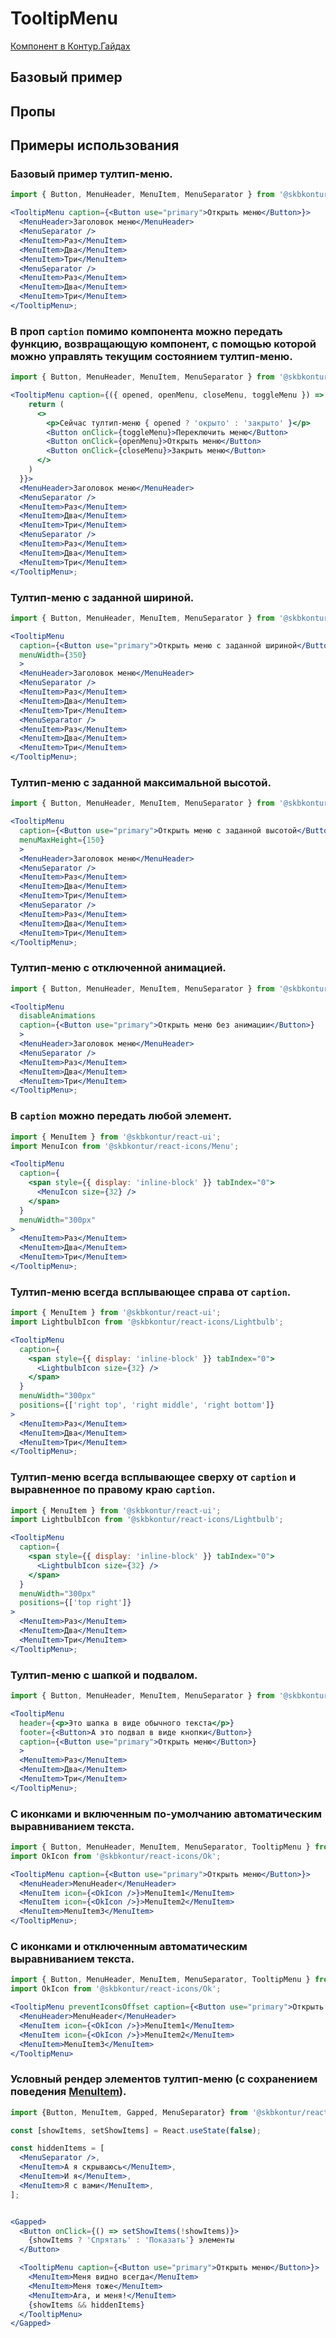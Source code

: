 
<Meta of={TooltipMenuStories} />

# TooltipMenu

[Компонент в Контур.Гайдах](https)

## Базовый пример
<Primary />

## Пропы
<Controls />

## Примеры использования

### Базовый пример тултип-меню.

```jsx harmony
import { Button, MenuHeader, MenuItem, MenuSeparator } from '@skbkontur/react-ui';

<TooltipMenu caption={<Button use="primary">Открыть меню</Button>}>
  <MenuHeader>Заголовок меню</MenuHeader>
  <MenuSeparator />
  <MenuItem>Раз</MenuItem>
  <MenuItem>Два</MenuItem>
  <MenuItem>Три</MenuItem>
  <MenuSeparator />
  <MenuItem>Раз</MenuItem>
  <MenuItem>Два</MenuItem>
  <MenuItem>Три</MenuItem>
</TooltipMenu>;
```

### В проп `caption` помимо компонента можно передать функцию, возвращающую компонент, с помощью которой можно управлять текущим состоянием тултип-меню.

```jsx harmony
import { Button, MenuHeader, MenuItem, MenuSeparator } from '@skbkontur/react-ui';

<TooltipMenu caption={({ opened, openMenu, closeMenu, toggleMenu }) => {
    return (
      <>
        <p>Сейчас тултип-меню { opened ? 'окрыто' : 'закрыто' }</p>
        <Button onClick={toggleMenu}>Переключить меню</Button>
        <Button onClick={openMenu}>Открыть меню</Button>
        <Button onClick={closeMenu}>Закрыть меню</Button>
      </>
    )
  }}>
  <MenuHeader>Заголовок меню</MenuHeader>
  <MenuSeparator />
  <MenuItem>Раз</MenuItem>
  <MenuItem>Два</MenuItem>
  <MenuItem>Три</MenuItem>
  <MenuSeparator />
  <MenuItem>Раз</MenuItem>
  <MenuItem>Два</MenuItem>
  <MenuItem>Три</MenuItem>
</TooltipMenu>;
```

### Тултип-меню с заданной шириной.

```jsx harmony
import { Button, MenuHeader, MenuItem, MenuSeparator } from '@skbkontur/react-ui';

<TooltipMenu
  caption={<Button use="primary">Открыть меню с заданной шириной</Button>}
  menuWidth={350}
  >
  <MenuHeader>Заголовок меню</MenuHeader>
  <MenuSeparator />
  <MenuItem>Раз</MenuItem>
  <MenuItem>Два</MenuItem>
  <MenuItem>Три</MenuItem>
  <MenuSeparator />
  <MenuItem>Раз</MenuItem>
  <MenuItem>Два</MenuItem>
  <MenuItem>Три</MenuItem>
</TooltipMenu>;
```

### Тултип-меню с заданной максимальной высотой.

```jsx harmony
import { Button, MenuHeader, MenuItem, MenuSeparator } from '@skbkontur/react-ui';

<TooltipMenu
  caption={<Button use="primary">Открыть меню с заданной высотой</Button>}
  menuMaxHeight={150}
  >
  <MenuHeader>Заголовок меню</MenuHeader>
  <MenuSeparator />
  <MenuItem>Раз</MenuItem>
  <MenuItem>Два</MenuItem>
  <MenuItem>Три</MenuItem>
  <MenuSeparator />
  <MenuItem>Раз</MenuItem>
  <MenuItem>Два</MenuItem>
  <MenuItem>Три</MenuItem>
</TooltipMenu>;
```

### Тултип-меню с отключенной анимацией.

```jsx harmony
import { Button, MenuHeader, MenuItem, MenuSeparator } from '@skbkontur/react-ui';

<TooltipMenu
  disableAnimations
  caption={<Button use="primary">Открыть меню без анимации</Button>}
  >
  <MenuHeader>Заголовок меню</MenuHeader>
  <MenuSeparator />
  <MenuItem>Раз</MenuItem>
  <MenuItem>Два</MenuItem>
  <MenuItem>Три</MenuItem>
</TooltipMenu>;
```

### В `caption` можно передать любой элемент.

```jsx harmony
import { MenuItem } from '@skbkontur/react-ui';
import MenuIcon from '@skbkontur/react-icons/Menu';

<TooltipMenu
  caption={
    <span style={{ display: 'inline-block' }} tabIndex="0">
      <MenuIcon size={32} />
    </span>
  }
  menuWidth="300px"
>
  <MenuItem>Раз</MenuItem>
  <MenuItem>Два</MenuItem>
  <MenuItem>Три</MenuItem>
</TooltipMenu>;
```

### Тултип-меню всегда всплывающее справа от `caption`.

```jsx harmony
import { MenuItem } from '@skbkontur/react-ui';
import LightbulbIcon from '@skbkontur/react-icons/Lightbulb';

<TooltipMenu
  caption={
    <span style={{ display: 'inline-block' }} tabIndex="0">
      <LightbulbIcon size={32} />
    </span>
  }
  menuWidth="300px"
  positions={['right top', 'right middle', 'right bottom']}
>
  <MenuItem>Раз</MenuItem>
  <MenuItem>Два</MenuItem>
  <MenuItem>Три</MenuItem>
</TooltipMenu>;
```

### Тултип-меню всегда всплывающее сверху от `caption` и выравненное по правому краю `caption`.

```jsx harmony
import { MenuItem } from '@skbkontur/react-ui';
import LightbulbIcon from '@skbkontur/react-icons/Lightbulb';

<TooltipMenu
  caption={
    <span style={{ display: 'inline-block' }} tabIndex="0">
      <LightbulbIcon size={32} />
    </span>
  }
  menuWidth="300px"
  positions={['top right']}
>
  <MenuItem>Раз</MenuItem>
  <MenuItem>Два</MenuItem>
  <MenuItem>Три</MenuItem>
</TooltipMenu>;
```

### Тултип-меню c шапкой и подвалом.

```jsx harmony
import { Button, MenuHeader, MenuItem, MenuSeparator } from '@skbkontur/react-ui';

<TooltipMenu
  header={<p>Это шапка в виде обычного текста</p>}
  footer={<Button>А это подвал в виде кнопки</Button>}
  caption={<Button use="primary">Открыть меню</Button>}
  >
  <MenuItem>Раз</MenuItem>
  <MenuItem>Два</MenuItem>
  <MenuItem>Три</MenuItem>
</TooltipMenu>;
```

### С иконками и включенным по-умолчанию автоматическим выравниванием текста.

```jsx harmony
import { Button, MenuHeader, MenuItem, MenuSeparator, TooltipMenu } from '@skbkontur/react-ui';
import OkIcon from '@skbkontur/react-icons/Ok';

<TooltipMenu caption={<Button use="primary">Открыть меню</Button>}>
  <MenuHeader>MenuHeader</MenuHeader>
  <MenuItem icon={<OkIcon />}>MenuItem1</MenuItem>
  <MenuItem icon={<OkIcon />}>MenuItem2</MenuItem>
  <MenuItem>MenuItem3</MenuItem>
</TooltipMenu>;
```

### С иконками и отключенным автоматическим выравниванием текста.

```jsx harmony
import { Button, MenuHeader, MenuItem, MenuSeparator, TooltipMenu } from '@skbkontur/react-ui';
import OkIcon from '@skbkontur/react-icons/Ok';

<TooltipMenu preventIconsOffset caption={<Button use="primary">Открыть меню</Button>}>
  <MenuHeader>MenuHeader</MenuHeader>
  <MenuItem icon={<OkIcon />}>MenuItem1</MenuItem>
  <MenuItem icon={<OkIcon />}>MenuItem2</MenuItem>
  <MenuItem>MenuItem3</MenuItem>
</TooltipMenu>
```

### Условный рендер элементов тултип-меню (с сохранением поведения [MenuItem](#/Components/MenuItem)).

```jsx harmony
import {Button, MenuItem, Gapped, MenuSeparator} from '@skbkontur/react-ui';

const [showItems, setShowItems] = React.useState(false);

const hiddenItems = [
  <MenuSeparator />,
  <MenuItem>А я скрываюсь</MenuItem>,
  <MenuItem>И я</MenuItem>,
  <MenuItem>Я с вами</MenuItem>,
];


<Gapped>
  <Button onClick={() => setShowItems(!showItems)}>
    {showItems ? 'Спрятать' : 'Показать'} элементы
  </Button>

  <TooltipMenu caption={<Button use="primary">Открыть меню</Button>}>
    <MenuItem>Меня видно всегда</MenuItem>
    <MenuItem>Меня тоже</MenuItem>
    <MenuItem>Ага, и меня!</MenuItem>
    {showItems && hiddenItems}
  </TooltipMenu>
</Gapped>
```
